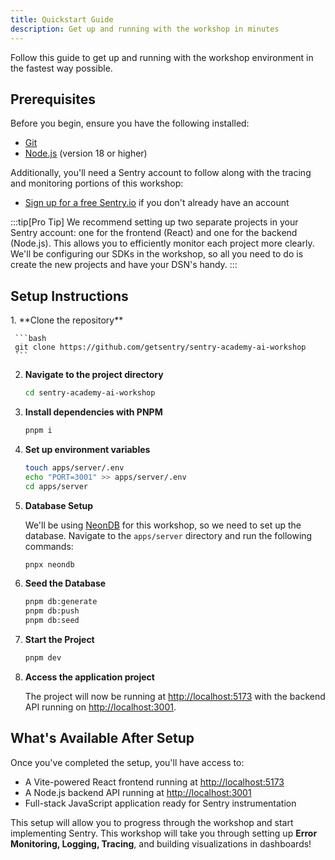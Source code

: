 ```yaml
---
title: Quickstart Guide
description: Get up and running with the workshop in minutes
---
```



Follow this guide to get up and running with the workshop environment in the fastest way possible.

## Prerequisites

Before you begin, ensure you have the following installed:

- [Git](https://git-scm.com/downloads)
- [Node.js](https://nodejs.org/) (version 18 or higher)

Additionally, you'll need a Sentry account to follow along with the tracing and monitoring portions of this workshop:
- [Sign up for a free Sentry.io](https://sentry.io/signup/) if you don't already have an account

:::tip[Pro Tip]
We recommend setting up two separate projects in your Sentry account: one for the frontend (React) and one for the backend (Node.js). This allows you to efficiently monitor each project more clearly. We'll be configuring our SDKs in the workshop, so all you need to do is create the new projects and have your DSN's handy.
:::

## Setup Instructions

<Steps>
  1. **Clone the repository**

     ```bash
     git clone https://github.com/getsentry/sentry-academy-ai-workshop
     ```

  2. **Navigate to the project directory**

     ```bash
     cd sentry-academy-ai-workshop
     ```

  3. **Install dependencies with PNPM**

     ```bash
     pnpm i
     ```

  4. **Set up environment variables**

     ```bash
     touch apps/server/.env
     echo "PORT=3001" >> apps/server/.env
     cd apps/server
     ```

  5. **Database Setup**

     We'll be using [NeonDB](https://neon.new/) for this workshop, so we need to set up the database. Navigate to the `apps/server` directory and run the following commands:

     ```bash
     pnpx neondb
     ```

  7. **Seed the Database**

     ```bash
     pnpm db:generate
     pnpm db:push
     pnpm db:seed
     ```

  8. **Start the Project**

     ```bash
     pnpm dev
     ```

  7. **Access the application project**

     The project will now be running at [http://localhost:5173](http://localhost:5173) with the backend API running on [http://localhost:3001](http://localhost:3001).
</Steps>

## What's Available After Setup

Once you've completed the setup, you'll have access to:

- A Vite-powered React frontend running at [http://localhost:5173](http://localhost:5173)
- A Node.js backend API running at [http://localhost:3001](http://localhost:3001)
- Full-stack JavaScript application ready for Sentry instrumentation

This setup will allow you to progress through the workshop and start implementing Sentry. This workshop will take you through setting up **Error Monitoring, Logging, Tracing**, and building visualizations in dashboards!